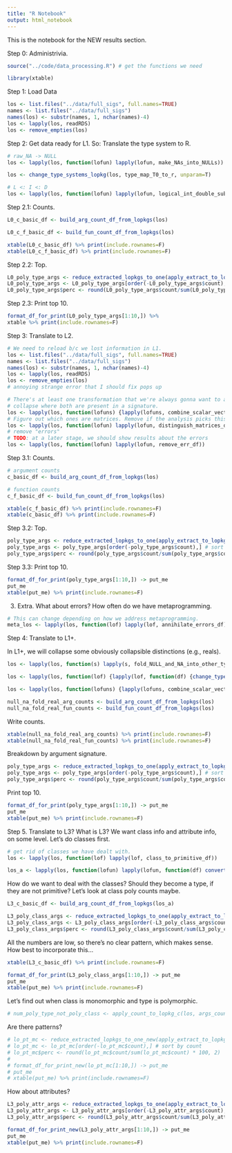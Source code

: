 ```yaml
---
title: "R Notebook"
output: html_notebook
---
```


This is the notebook for the NEW results section.

Step 0: Administrivia.
```r
source("../code/data_processing.R") # get the functions we need

library(xtable)
```

Step 1: Load Data
```r
los <- list.files("../data/full_sigs", full.names=TRUE)
names <- list.files("../data/full_sigs")
names(los) <- substr(names, 1, nchar(names)-4)
los <- lapply(los, readRDS)
los <- remove_empties(los)
```

Step 2: Get data ready for L1.
So: Translate the type system to R.
```r
# raw_NA -> NULL
los <- lapply(los, function(lofun) lapply(lofun, make_NAs_into_NULLs))

los <- change_type_systems_lopkg(los, type_map_T0_to_r, unparam=T)

# L <: I <: D
los <- lapply(los, function(lofun) lapply(lofun, logical_int_double_subtype_df))
```

Step 2.1: Counts.
```r
L0_c_basic_df <- build_arg_count_df_from_lopkgs(los)

L0_c_f_basic_df <- build_fun_count_df_from_lopkgs(los)
```

```r
xtable(L0_c_basic_df) %>% print(include.rownames=F)
xtable(L0_c_f_basic_df) %>% print(include.rownames=F)
```

Step 2.2: Top.
```r
L0_poly_type_args <- reduce_extracted_lopkgs_to_one(apply_extract_to_lopkg(los, extract_poly_type_args))
L0_poly_type_args <- L0_poly_type_args[order(-L0_poly_type_args$count),] # sort by count
L0_poly_type_args$perc <- round(L0_poly_type_args$count/sum(L0_poly_type_args$count) * 100, 2)
```

Step 2.3: Print top 10.
```r
format_df_for_print(L0_poly_type_args[1:10,]) %>%
xtable %>% print(include.rownames=F)
```

Step 3: Translate to L2.
```r
# We need to reload b/c we lost information in L1.
los <- list.files("../data/full_sigs", full.names=TRUE)
names <- list.files("../data/full_sigs")
names(los) <- substr(names, 1, nchar(names)-4)
los <- lapply(los, readRDS)
los <- remove_empties(los)
# annoying strange error that I should fix pops up

# There's at least one transformation that we're always gonna want to apply, namly the vector/scalar
# collapse where both are present in a signature.
los <- lapply(los, function(lofuns) {lapply(lofuns, combine_scalar_vector_where_appropriate)})
# Figure out which ones are matrices. Remove if the analysis picks this up (and we rerun).
los <- lapply(los, function(lofun) lapply(lofun, distinguish_matrices_df))
# remove "errors"
# TODO: at a later stage, we should show results about the errors
los <- lapply(los, function(lofun) lapply(lofun, remove_err_df))
```

Step 3.1: Counts.
```r
# argument counts
c_basic_df <- build_arg_count_df_from_lopkgs(los)

# function counts
c_f_basic_df <- build_fun_count_df_from_lopkgs(los)

xtable(c_f_basic_df) %>% print(include.rownames=F)
xtable(c_basic_df) %>% print(include.rownames=F)

```

Step 3.2: Top.
```r
poly_type_args <- reduce_extracted_lopkgs_to_one(apply_extract_to_lopkg(los, extract_poly_type_args))
poly_type_args <- poly_type_args[order(-poly_type_args$count),] # sort by count
poly_type_args$perc <- round(poly_type_args$count/sum(poly_type_args$count) * 100, 2)
```

Step 3.3: Print top 10.
```r
format_df_for_print(poly_type_args[1:10,]) -> put_me
put_me
xtable(put_me) %>% print(include.rownames=F)
```

3. Extra. What about errors? How often do we have metaprogramming.
```r
# This can change depending on how we address metaprogramming.
meta_los <- lapply(los, function(lof) lapply(lof, annihilate_errors_df))
```

Step 4: Translate to L1+.

In L1+, we will collapse some obviously collapsible distinctions (e.g., reals).
```r
los <- lapply(los, function(s) lapply(s, fold_NULL_and_NA_into_other_types_df))

los <- lapply(los, function(lof) {lapply(lof, function(df) {change_type_systems_df(df, type_map_sv_to_real)})})

los <- lapply(los, function(lofuns) {lapply(lofuns, combine_scalar_vector_where_appropriate)})

null_na_fold_real_arg_counts <- build_arg_count_df_from_lopkgs(los)
null_na_fold_real_fun_counts <- build_fun_count_df_from_lopkgs(los)
```

Write counts.
```r
xtable(null_na_fold_real_arg_counts) %>% print(include.rownames=F)
xtable(null_na_fold_real_fun_counts) %>% print(include.rownames=F)
```

Breakdown by argument signature.
```r
poly_type_args <- reduce_extracted_lopkgs_to_one(apply_extract_to_lopkg(los, extract_poly_type_args))
poly_type_args <- poly_type_args[order(-poly_type_args$count),] # sort by count
poly_type_args$perc <- round(poly_type_args$count/sum(poly_type_args$count) * 100, 2)
```

Print top 10.
```r
format_df_for_print(poly_type_args[1:10,]) -> put_me
put_me
xtable(put_me) %>% print(include.rownames=F)
```

Step 5. Translate to L3?
What is L3?
We want class info and attribute info, on some level.
Let's do classes first.
```r
# get rid of classes we have dealt with.
los <- lapply(los, function(lof) lapply(lof, class_to_primitive_df))

los_a <- lapply(los, function(lofun) lapply(lofun, function(df) convert_df_attr_to_ts(df, type_map_T0_to_r)))
```

How do we want to deal with the classes?
Should they become a type, if they are not primitive?
Let's look at class poly counts maybe.
```r
L3_c_basic_df <- build_arg_count_df_from_lopkgs(los_a)

L3_poly_class_args <- reduce_extracted_lopkgs_to_one(apply_extract_to_lopkg(los, extract_poly_class_args))
L3_poly_class_args <- L3_poly_class_args[order(-L3_poly_class_args$count),] # sort by count
L3_poly_class_args$perc <- round(L3_poly_class_args$count/sum(L3_poly_class_args$count) * 100, 2)
```

All the numbers are low, so there's no clear pattern, which makes sense.
How best to incorporate this...
```r
xtable(L3_c_basic_df) %>% print(include.rownames=F)
```

```r
format_df_for_print(L3_poly_class_args[1:10,]) -> put_me
put_me
xtable(put_me) %>% print(include.rownames=F)
```

Let's find out when class is monomorphic and type is polymorphic.
```r
# num_poly_type_not_poly_class <- apply_count_to_lopkg_c(los, args_count_all_poly_type_mono_class)
```

Are there patterns?
```r
# lo_pt_mc <- reduce_extracted_lopkgs_to_one_new(apply_extract_to_lopkg(los, extract_poly_type_args_w_mono_class))
# lo_pt_mc <- lo_pt_mc[order(-lo_pt_mc$count),] # sort by count
# lo_pt_mc$perc <- round(lo_pt_mc$count/sum(lo_pt_mc$count) * 100, 2)
# 
# format_df_for_print_new(lo_pt_mc[1:10,]) -> put_me
# put_me
# xtable(put_me) %>% print(include.rownames=F)
```

How about attributes?
```r
L3_poly_attr_args <- reduce_extracted_lopkgs_to_one(apply_extract_to_lopkg(los_a, extract_poly_attr_args))
L3_poly_attr_args <- L3_poly_attr_args[order(-L3_poly_attr_args$count),] # sort by count
L3_poly_attr_args$perc <- round(L3_poly_attr_args$count/sum(L3_poly_attr_args$count) * 100, 2)

format_df_for_print_new(L3_poly_attr_args[1:10,]) -> put_me
put_me
xtable(put_me) %>% print(include.rownames=F)
```